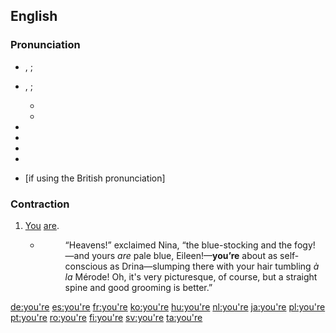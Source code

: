 ==English==

===Pronunciation===
* {{a|UK}} {{a|stressed}} {{enPR|yo͝o(r)|yô(r)}}, {{IPA|/jʊə(ɹ)/|/jɔː(ɹ)/|lang=en}} ; {{a|unstressed}} {{IPA|/jə(ɹ)/|lang=en}}
* {{a|US}} {{a|stressed}} {{enPR|yo͝or}}, {{IPA|/jʊɹ/|lang=en}} ; {{a|unstressed}} {{IPA|/jɚ/|lang=en}}
** {{audio|En-us-you're.ogg|Audio (US) {{a|stressed}}|lang=en}}
** {{audio|En-us-you're2.ogg|Audio (US) {{a|stressed}}|lang=en}}
* {{rhymes|ʊə(r)|lang=en}}
* {{rhymes|ɔː(r)|lang=en}}
* {{rhymes|ə(ɹ)|lang=en}}
* {{homophones|lang=en|your}}
* {{homophones|lang=en|yore}} [if using the British pronunciation]

===Contraction===
{{en-cont}}

# [[you|You]] [[are]].
#: {{ux|en|'''You’re''' smarter than I am!}}
#* {{RQ:Chmbrs YngrSt|IX}}
#*: “Heavens!” exclaimed Nina, “the blue-stocking and the fogy! —and yours ''are'' pale blue, Eileen!—'''you’re''' about as self-conscious as Drina—slumping there with your hair tumbling ''à la'' Mérode! Oh, it's very picturesque, of course, but a straight spine and good grooming is better.{{nb...}}”

[[de:you're]]
[[es:you're]]
[[fr:you're]]
[[ko:you're]]
[[hu:you're]]
[[nl:you're]]
[[ja:you're]]
[[pl:you're]]
[[pt:you're]]
[[ro:you're]]
[[fi:you're]]
[[sv:you're]]
[[ta:you're]]